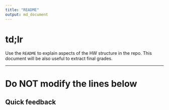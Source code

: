```yaml
---
title: "README"
output: md_document
---
```


# td;lr
Use the `README` to explain aspects of the HW structure in the repo. This document will be also useful to extract final grades.

-----

# Do NOT modify the lines below

## Quick feedback
